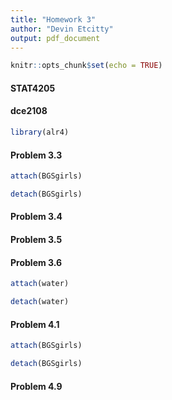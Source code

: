 ```yaml
---
title: "Homework 3"
author: "Devin Etcitty"
output: pdf_document
---
```


```r
knitr::opts_chunk$set(echo = TRUE)
```

#### STAT4205
#### dce2108



```r
library(alr4)
```

#### Problem 3.3
<!--- Berkeley Guidance Study --->
```r
attach(BGSgirls)

detach(BGSgirls)
```


#### Problem 3.4
<!--- Mean function --->

#### Problem 3.5
<!--- Regression mean function: Double variable --->



#### Problem 3.6
<!--- Correlation Matrix --->
```r
attach(water)

detach(water)
```


#### Problem 4.1
<!--- Orthogonal polynomials --->
```r
attach(BGSgirls)

detach(BGSgirls)
```



#### Problem 4.9



